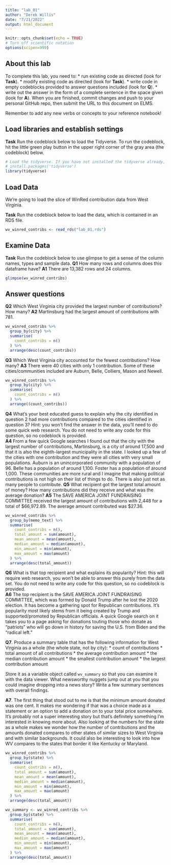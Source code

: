 ```yaml
---
title: "lab_01"
author: "Derek Willis"
date: "7/21/2022"
output: html_document
---
```


```r
knitr::opts_chunk$set(echo = TRUE)
# Turn off scientific notation
options(scipen=999)
```

## About this lab

To complete this lab, you need to:
* run existing code as directed (look for **Task**).
* modify existing code as directed (look for **Task**).
* write code in empty codeblocks provided to answer questions included (look for **Q**).
* write out the answer in the form of a complete sentence in the space given (look for **A**).
When you are finished, commit changes and push to your personal GitHub repo, then submit the URL to this document on ELMS.

Remember to add any new verbs or concepts to your reference notebook!

## Load libraries and establish settings

**Task** Run the codeblock below to load the Tidyverse. To run the codeblock, hit the little green play button in the upper right corner of the gray area (the codeblock) below.

```r
# Load the tidyverse. If you have not installed the tidyverse already, remove the # from the next line and run it first.  
# install.packages('tidyverse')
library(tidyverse)
```

## Load Data

We're going to load the slice of WinRed contribution data from West Virginia.

**Task** Run the codeblock below to load the data, which is contained in an RDS file.

```r
wv_winred_contribs <- read_rds("lab_01.rds")
```

## Examine Data

**Task** Run the codeblock below to use glimpse to get a sense of the column names, types and sample data.
**Q1** How many rows and columns does this dataframe have?
**A1** There are 13,382 rows and 24 columns.

```r
glimpse(wv_winred_contribs)
```

## Answer questions

**Q2** Which West Virginia city provided the largest number of contributions? How many?
**A2** 
Martinsburg had the largest amount of contributions with 781.

```r
wv_winred_contribs %>%
  group_by(city) %>%
  summarise(
    count_contribs = n()
  ) %>%
  arrange(desc(count_contribs))
```
**Q3** Which West Virginia city accounted for the fewest contributions? How many?
**A3** 
There were 40 cities with only 1 contribution. Some of these cities/communities included are Auburn, Belle, Colliers, Mason and Newell.
```r
wv_winred_contribs %>%
  group_by(city) %>%
  summarise(
    count_contribs = n()
  ) %>%
  arrange((count_contribs))
```
**Q4** What's your best educated guess to explain why the city identified in question 2 had more contributions compared to the cities identified in question 3? Hint: you won't find the answer in the data, you'll need to do some quick web research. You do not need to write any code for this question, so no codeblock is provided.  
**A4** 
From a few quick Google searches I found out that the city with the largest number of contributions, Martinsburg, is a city of around 17,500 and that it is also the eighth-largest municipality in the state. I looked up a few of the cities with one contribution and they were all cities with very small populations. Auburn is an unincorporated community with a population of 96. Belle has a population of around 1,100. Foster has a population of around 1,000. These communities are more rural and I imagine that making political contributions is not high on their list of things to do. There is also just not as many people to contribute.
**Q5** What recipient got the largest total amount of money? How many contributions did they receive and what was the average donation?
**A5** 
The SAVE AMERICA JOINT FUNDRAISING COMMITTEE received the largest amount of contributions with 2,448 for a total of $66,972.89. The average amount contributed was $27.36.
```r
wv_winred_contribs %>%
  group_by(memo_text) %>%
  summarise(
    count_contribs = n(),
    total_amount = sum(amount),
    mean_amount = mean(amount),
    median_amount = median(amount),
    min_amount = min(amount),
    max_amount = max(amount)
  ) %>%
  arrange(desc(total_amount))
```

**Q6** What is that top recipient and what explains its popularity? Hint: this will require web research, you won't be able to answer this purely from the data set.  You do not need to write any code for this question, so no codeblock is provided.  
**A6** 
The top recipient is the SAVE AMERICA JOINT FUNDRAISING COMMITTEE, which was formed by Donald Trump after he lost the 2020 election. It has become a gathering spot for Republican contributions. It's popularity most likely stems from it being created by Trump and supported/promoted by Republican officials. A quick Google search on it takes you to a page asking for donations touting those who donate as "patriots" who will go down in history for saving the U.S. from Biden and the "radical left."

**Q7**. Produce a summary table that has the following information for West Virginia as a whole (the whole state, not by city):
* count of contributions
* total amount of all contributions
* the average contribution amount
* the median contribution amount
* the smallest contribution amount
* the largest contribution amount

Store it as a variable object called `wv_summary` so that you can examine it with the data viewer. What newsworthy nuggets jump out at you that you could imagine dropping into a news story? Write a few summary sentences with overall findings.

**A7**. 
The first thing that stood out to me is that the minimum amount donated was one cent. It makes me wondering if that was a choice made as a statement or an option to add a donation on to your total price somewhere. It's probably not a super interesting story but that's definitely something I'm interested in knowing more about. Also looking at the numbers for the state as a whole makes we wonder how the number of contributions and the amounts donated compares to other states of similar sizes to West Virginia and with similar backgrounds. It could also be interesting to look into how WV compares to the states that border it like Kentucky or Maryland.
```r
wv_winred_contribs %>%
  group_by(state) %>%
  summarise(
    count_contribs = n(),
    total_amount = sum(amount),
    mean_amount = mean(amount),
    median_amount = median(amount),
    min_amount = min(amount),
    max_amount = max(amount)
  ) %>%
  arrange(desc(total_amount))
```
```r
wv_summary <- wv_winred_contribs %>%
  group_by(state) %>%
  summarise(
    count_contribs = n(),
    total_amount = sum(amount),
    mean_amount = mean(amount),
    median_amount = median(amount),
    min_amount = min(amount),
    max_amount = max(amount)
  ) %>%
  arrange(desc(total_amount))
```